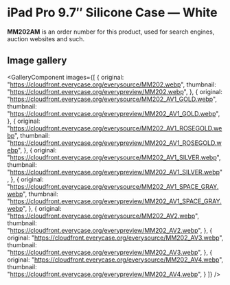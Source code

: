 
# iPad Pro 9.7″ Silicone Case — White

<Callout type='info' emoji='👉🏻'>**MM202AM** is an order number for this product, used for search engines, auction websites and such.</Callout>

## Image gallery

<GalleryComponent
    images={[
      {
        original: "https://cloudfront.everycase.org/everysource/MM202.webp",
        thumbnail: "https://cloudfront.everycase.org/everypreview/MM202.webp",
      },
      {
        original: "https://cloudfront.everycase.org/everysource/MM202_AV1_GOLD.webp",
        thumbnail: "https://cloudfront.everycase.org/everypreview/MM202_AV1_GOLD.webp",
      },
      {
        original: "https://cloudfront.everycase.org/everysource/MM202_AV1_ROSEGOLD.webp",
        thumbnail: "https://cloudfront.everycase.org/everypreview/MM202_AV1_ROSEGOLD.webp",
      },
      {
        original: "https://cloudfront.everycase.org/everysource/MM202_AV1_SILVER.webp",
        thumbnail: "https://cloudfront.everycase.org/everypreview/MM202_AV1_SILVER.webp",
      },
      {
        original: "https://cloudfront.everycase.org/everysource/MM202_AV1_SPACE_GRAY.webp",
        thumbnail: "https://cloudfront.everycase.org/everypreview/MM202_AV1_SPACE_GRAY.webp",
      },
      {
        original: "https://cloudfront.everycase.org/everysource/MM202_AV2.webp",
        thumbnail: "https://cloudfront.everycase.org/everypreview/MM202_AV2.webp",
      },
      {
        original: "https://cloudfront.everycase.org/everysource/MM202_AV3.webp",
        thumbnail: "https://cloudfront.everycase.org/everypreview/MM202_AV3.webp",
      },
      {
        original: "https://cloudfront.everycase.org/everysource/MM202_AV4.webp",
        thumbnail: "https://cloudfront.everycase.org/everypreview/MM202_AV4.webp",
      }
    ]}
  />
